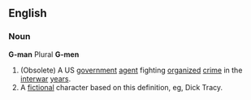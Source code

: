 ==English==
===Noun===
'''G-man''' Plural '''G-men'''
# (Obsolete) A US [[government]] [[agent]] fighting [[organized]] [[crime]] in the [[interwar]] [[year]]s.
# A [[fictional]] character based on this definition, eg, Dick Tracy.